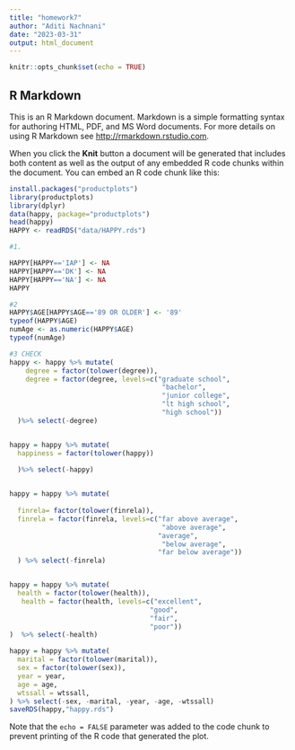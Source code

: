 ---
title: "homework7"
author: "Aditi Nachnani"
date: "2023-03-31"
output: html_document
---

```{r setup, include=FALSE}
knitr::opts_chunk$set(echo = TRUE)
```

## R Markdown

This is an R Markdown document. Markdown is a simple formatting syntax for authoring HTML, PDF, and MS Word documents. For more details on using R Markdown see <http://rmarkdown.rstudio.com>.

When you click the **Knit** button a document will be generated that includes both content as well as the output of any embedded R code chunks within the document. You can embed an R code chunk like this:

```{r cars}
install.packages("productplots")
library(productplots)
library(dplyr)
data(happy, package="productplots")
head(happy)
HAPPY <- readRDS("data/HAPPY.rds")


```


```{r pressure, echo=FALSE}
#1.

HAPPY[HAPPY=='IAP'] <- NA
HAPPY[HAPPY=='DK'] <- NA
HAPPY[HAPPY=='NA'] <- NA
HAPPY

#2
HAPPY$AGE[HAPPY$AGE=='89 OR OLDER'] <- '89'
typeof(HAPPY$AGE)
numAge <- as.numeric(HAPPY$AGE)
typeof(numAge)

#3 CHECK
happy <- happy %>% mutate(
    degree = factor(tolower(degree)),
    degree = factor(degree, levels=c("graduate school",
                                      "bachelor",
                                      "junior college",
                                      "lt high school",
                                      "high school"))
  )%>% select(-degree)


happy = happy %>% mutate(
  happiness = factor(tolower(happy))
  
  )%>% select(-happy)


happy = happy %>% mutate(
  
  finrela= factor(tolower(finrela)),
  finrela = factor(finrela, levels=c("far above average",
                                      "above average",
                                     "average",
                                      "below average",
                                     "far below average"))
  ) %>% select(-finrela)


happy = happy %>% mutate(
  health = factor(tolower(health)),
   health = factor(health, levels=c("excellent",
                                   "good",
                                   "fair",
                                   "poor"))
)  %>% select(-health)

happy = happy %>% mutate(
  marital = factor(tolower(marital)),
  sex = factor(tolower(sex)),
  year = year,
  age = age,
  wtssall = wtssall,
) %>% select(-sex, -marital, -year, -age, -wtssall)
saveRDS(happy,"happy.rds")
```

Note that the `echo = FALSE` parameter was added to the code chunk to prevent printing of the R code that generated the plot.

